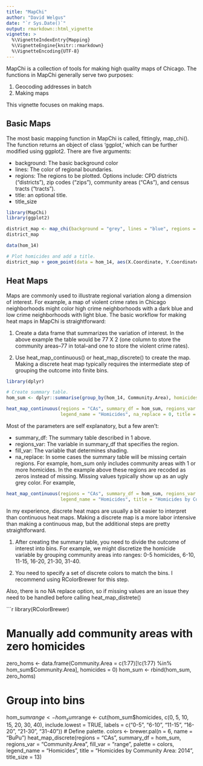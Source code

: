 ```yaml
---
title: "MapChi"
author: "David Welgus"
date: "`r Sys.Date()`"
output: rmarkdown::html_vignette
vignette: >
  %\VignetteIndexEntry{Mapping}
  %\VignetteEngine{knitr::rmarkdown}
  %\VignetteEncoding{UTF-8}
---
```


MapChi is a collection of tools for making high quality maps of Chicago. The functions in MapChi generally serve two purposes:

1. Geocoding addresses in batch 
2. Making maps

This vignette focuses on making maps. 

## Basic Maps

The most basic mapping function in MapChi is called, fittingly, map_chi(). The function returns an object of class 'ggplot,' which can be further modified using ggplot2. There are five arguments:

* background: The basic background color
* lines: The color of regional boundaries.
* regions: The regions to be plotted. Options include: CPD districts ("districts"), zip codes ("zips"), community areas ("CAs"), 
           and census tracts ("tracts"). 
* title: an optional title. 
* title_size

```r
library(MapChi)
library(ggplot2)

district_map <- map_chi(background = "grey", lines = "blue", regions = "districts", title_size = 13)
district_map

data(hom_14)

# Plot homicides and add a title. 
district_map + geom_point(data = hom_14, aes(X.Coordinate, Y.Coordinate), size = .1) + ggtitle("Homicides in Chicago: 2014")

```

## Heat Maps

Maps are commonly used to illustrate regional variation along a dimension of interest. For example, a map of violent crime rates in Chicago neighborhoods might color high crime neighborhoods with a dark blue and low crime neighborhoods with light blue. The basic workflow for making heat maps in MapChi is straightforward:

1. Create a data frame that summarizes the variation of interest. In the above example the table would be 77 X 2 (one column to store the community areas--77 in total--and one to store the violent crime rates). 

2. Use heat_map_continuous() or heat_map_discrete() to create the map. Making a discrete heat map typically requires the intermediate step of grouping the outcome into finite bins. 

```r
library(dplyr)

# Create summary table. 
hom_sum <- dplyr::summarise(group_by(hom_14, Community.Area), homicides = n())

heat_map_continuous(regions = "CAs", summary_df = hom_sum, regions_var = "Community.Area", fill_var = "homicides", 
                    legend_name = "Homicides", na_replace = 0, title = "Homicides by Community Area: 2014", title_size = 13)


```

Most of the parameters are self explanatory, but a few aren't:

* summary_df: The summary table described in 1 above. 
* regions_var: The variable in summary_df that specifies the region. 
* fill_var: The variable that determines shading.
* na_replace: In some cases the summary table will be missing certain regions. For example, hom_sum only 
includes community areas with 1 or more homicides. In the example above these regions are recoded as zeros instead of missing. Missing values typically show up as an ugly grey color. For example,  

```r
heat_map_continuous(regions = "CAs", summary_df = hom_sum, regions_var = "Community.Area", fill_var = "homicides", 
                    legend_name = "Homicides", title = "Homicides by Community Area: 2014", title_size = 13)
```

In my experience, discrete heat maps are usually a bit easier to interpret than continuous heat maps. Making a discrete map is a more labor intensive than making a continuous map, but the additional steps are pretty straightforward. 

1. After creating the summary table, you need to divide the outcome of interest into bins. For example, we might discretize the homicide variable by grouping community areas into ranges: 0-5 homicides, 6-10, 11-15, 16-20, 21-30, 31-40. 

2. You need to specify a set of discrete colors to match the bins. I recommend using RColorBrewer for this step. 

Also, there is no NA replace option, so if missing values are an issue they need to be handled before calling 
heat_map_distrete()

```r
library(RColorBrewer)

# Manually add community areas with zero homicides
zero_homs <- data.frame(Community.Area = c(1:77)[!c(1:77) %in% hom_sum$Community.Area], homicides = 0)
hom_sum   <- rbind(hom_sum, zero_homs)

# Group into bins
hom_sum$range <- hom_sum$range <- cut(hom_sum$homicides, c(0, 5, 10, 15, 20, 30, 40), include.lowest = TRUE, 
                                      labels = c("0-5", "6-10", "11-15", "16-20", "21-30", "31-40"))
# Define palette. 
colors <- brewer.pal(n = 6, name = "BuPu")
heat_map_discrete(regions = "CAs", summary_df = hom_sum, regions_var = "Community.Area", fill_var = "range", palette = colors,
                  legend_name = "Homicides", title = "Homicides by Community Area: 2014", title_size = 13)
